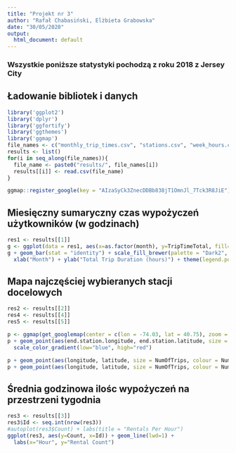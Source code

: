 ```yaml
---
title: "Projekt nr 3"
author: "Rafał Chabasiński, Elżbieta Grabowska"
date: "30/05/2020"
output:
  html_document: default
---
```


### Wszystkie poniższe statystyki pochodzą z roku 2018 z Jersey City
## Ładowanie bibliotek i danych
```r
library('ggplot2')
library('dplyr')
library('ggfortify')
library('ggthemes')
library('ggmap')
file_names <- c("monthly_trip_times.csv", "stations.csv", "week_hours.csv", "start_stations_early.csv", "end_stations_early.csv")
results <- list()
for(i in seq_along(file_names)){
  file_name <- paste0("results/", file_names[i])
  results[[i]] <- read.csv(file_name)
}

ggmap::register_google(key = "AIzaSyCk3ZnecDDBb838jT1OmnJl_7Tck3R8JiE")
```

## Miesięczny sumaryczny czas wypożyczeń użytkowników (w godzinach)
```r
res1 <- results[[1]]
g <- ggplot(data = res1, aes(x=as.factor(month), y=TripTimeTotal, fill=as.factor(Gender)))
g + geom_bar(stat = "identity") + scale_fill_brewer(palette = "Dark2", name = "Gender") +
  xlab("Month") + ylab("Total Trip Duration (hours)") + theme(legend.position = 'bottom')

```

## Mapa najczęściej wybieranych stacji docelowych
```r
res2 <- results[[2]]
res4 <- results[[4]]
res5 <- results[[5]]

p <- ggmap(get_googlemap(center = c(lon = -74.03, lat = 40.75), zoom = 12, scale = 2, maptype ='terrain', color = 'color'))
p + geom_point(aes(end.station.longitude, end.station.latitude, size = NumOfTrips, colour = NumOfTrips), data = res2) +
  scale_color_gradient(low="blue", high="red")

p + geom_point(aes(longitude, latitude, size = NumOfTrips, colour = NumOfTrips), data = res4) + scale_color_gradient(low="blue", high="red")
p + geom_point(aes(longitude, latitude, size = NumOfTrips, colour = NumOfTrips), data = res5) + scale_color_gradient(low="blue", high="red")
```

## Średnia godzinowa ilośc wypożyczeń na przestrzeni tygodnia
```r
res3 <- results[[3]]
res3$Id <- seq.int(nrow(res3))
#autoplot(res3$Count) + labs(title = "Rentals Per Hour")
ggplot(res3, aes(y=Count, x=Id)) + geom_line(lwd=1) +
  labs(x="Hour", y="Rental Count")
```
